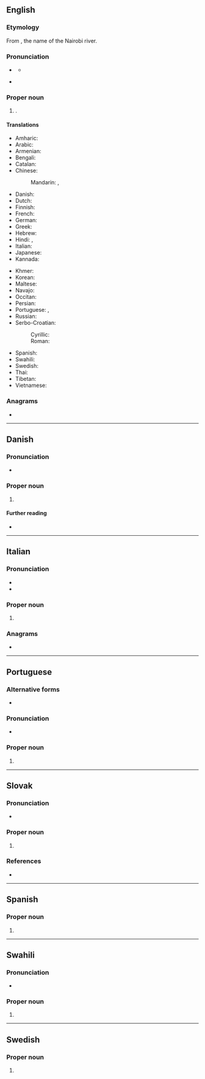 {{also|Nairóbi}}
==English==
{{wikipedia}}

===Etymology===
From {{bor|en|mas||enkare nyrobi|cold water, cold river}}, the name of the Nairobi river.

===Pronunciation===
* {{a|UK}} {{IPA|en|/naɪˈɹəʊbi/}}
** {{audio|en|LL-Q1860 (eng)-Vealhurl-Nairobi.wav|Audio (UK)}}
* {{a|US}} {{IPA|en|/naɪˈɹoʊbi/}}

===Proper noun===
{{en-proper noun}}

# {{place|en|capital city|c/Kenya}}.

====Translations====
{{trans-top|capital of Kenya}}
* Amharic: {{t|am|ናይሮቢ}}
* Arabic: {{t|ar|نَيْرُوبِي|f}}
* Armenian: {{t|hy|Նայրոբի}}
* Bengali: {{t|bn|নাইরোবি}}
* Catalan: {{t|ca|Nairobi}}
* Chinese:
*: Mandarin: {{t+|cmn|內羅畢}}, {{t+|cmn|内罗毕|tr=Nèiluóbì}}
* Danish: {{t|da|Nairobi}}
* Dutch: {{t+|nl|Nairobi|n}}
* Finnish: {{t+|fi|Nairobi}}
* French: {{t+|fr|Nairobi}}
* German: {{t+|de|Nairobi|n}}
* Greek: {{t+|el|Ναϊρόμπι}}
* Hebrew: {{t|he|ניירובי|f|alt=ניירובי \ נַיְרוֹבִּי|tr=nairobi}}
* Hindi: {{t|hi|नायरोबी}}, {{t|hi|नाइरोबी}}
* Italian: {{t+|it|Nairobi|f}}
* Japanese: {{t|ja|ナイロビ|tr=Nairobi}}
* Kannada: {{t|kn|ನೈರೋಬಿ}}
{{trans-mid}}
* Khmer: {{t+|km|ណៃរ៉ូប៊ី}}
* Korean: {{t+|ko|^나이로비}}
* Maltese: {{t|mt|Najrobi}}
* Navajo: {{t|nv|Naiwóobii}}
* Occitan: {{t+|oc|Nairòbi}}
* Persian: {{t|fa|نایروبی|tr=nâyrubi}}
* Portuguese: {{t+|pt|Nairóbi|f}}, {{t|pt|Nairobi|f}}
* Russian: {{t+|ru|Найро́би|m}}
* Serbo-Croatian:
*: Cyrillic: {{t|sh|Најроби|m}}
*: Roman: {{t|sh|Najrobi|m}}
* Spanish: {{t+|es|Nairobi|m}}
* Swahili: {{t|sw|Nairobi}}
* Swedish: {{t+|sv|Nairobi|n}}
* Thai: {{t|th|ไนโรบี}}
* Tibetan: {{t|bo|ནའི་རོ་བི།}}
* Vietnamese: {{t|vi|Nai-rô-bi}}
{{trans-bottom}}

===Anagrams===
* {{anagrams|en|a=abiinor|robinia}}

----

==Danish==

===Pronunciation===
* {{IPA|da|/najroːbi/|[najˈʁoːb̥i]}}

===Proper noun===
{{head|da|proper noun}}

# {{place|da|capital city|c/Kenya|t1=Nairobi}}

====Further reading====
* {{pedialite|lang=da}}

----

==Italian==
{{wikipedia|lang=it}}

===Pronunciation===
* {{it-IPA|Nairòbi}}
* {{rhymes|it|ɔbi}}

===Proper noun===
{{it-proper noun|f}}

# {{place|it|capital city|c/Kenya|t1=Nairobi}}

===Anagrams===
* {{anagrams|it|a=abiinor|barioni|binario|brionia}}

----

==Portuguese==

===Alternative forms===
* {{l|pt|Nairóbi}}

===Pronunciation===
* {{a|Brazil}} {{IPA|pt|/naj.ˈɾɔ.bi/}}

===Proper noun===
{{pt-proper noun|f}}

# {{place|pt|capital city|c/Kenya|t1=Nairobi}}

----

==Slovak==
{{wp|lang=sk}}

===Pronunciation===
* {{sk-IPA|najrobi}}

===Proper noun===
{{sk-proper noun|n}}

# {{place|sk|capital|c/Kenya|t=Nairobi}}

===References===
* {{R:SDK}}

----

==Spanish==

===Proper noun===
{{es-proper noun}}

# {{place|es|capital city|c/Kenya|t1=Nairobi}}

----

==Swahili==
{{wikipedia|lang=sw}}

===Pronunciation===
* {{audio|sw|Sw-ke-Nairobi.flac|Audio (Kenya)}}

===Proper noun===
{{head|sw|proper noun}}

# {{place|sw|capital city|c/Kenya|t1=Nairobi}}

----

==Swedish==
{{wikipedia|lang=sv}}

===Proper noun===
{{sv-proper noun|n}}
# {{place|sv|capital city|c/Kenya|t1=Nairobi}}